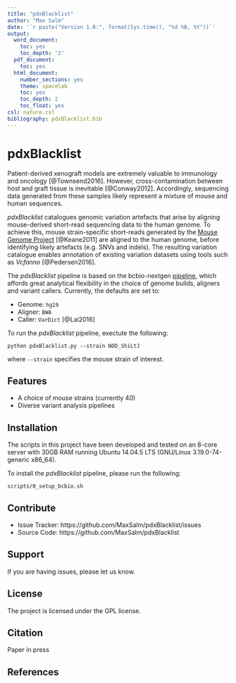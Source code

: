 ```yaml
---
title: "pdxBlacklist"
author: "Max Salm"
date: '`r paste("Version 1.0:", format(Sys.time(), "%d %B, %Y"))`'
output:
  word_document:
    toc: yes
    toc_depth: '2'
  pdf_document:
    toc: yes
  html_document:
    number_sections: yes
    theme: spacelab
    toc: yes
    toc_depth: 2
    toc_float: yes
csl: nature.csl
bibliography: pdxBlacklist.bib
---
```



pdxBlacklist
========

Patient-derived xenograft models are extremely valuable to immunology and oncology [@Townsend2016]. However, cross-contamination between host and graft tissue is inevitable [@Conway2012]. Accordingly, sequencing data generated from these samples likely represent a mixture of mouse and human sequences.

*pdxBlacklist* catalogues genomic variation artefacts that arise by aligning mouse-derived short-read sequencing data to the human genome. To achieve this, mouse strain-specific short-reads generated by the [Mouse Genome Project](http://www.sanger.ac.uk/science/data/mouse-genomes-project) [@Keane2011] are aligned to the human genome, before identifying likely artefacts (e.g. SNVs and indels). The resulting variation catalogue enables annotation of existing variation datasets using tools such as *Vcfanno* [@Pedersen2016]. 

The *pdxBlacklist* pipeline is based on the bcbio-nextgen [pipeline](http://bcbio-nextgen.readthedocs.io/en/latest/), which affords great analytical flexibility in the choice of genome builds, aligners and variant callers. Currently, the defaults are set to:

* Genome: `hg19`
* Aligner: `BWA`
* Caller: `VarDict` [@Lai2016]

To run the *pdxBlacklist* pipeline, exectute the following:

    python pdxBlacklist.py --strain NOD_ShiLtJ

where `--strain` specifies the mouse strain of interest.

Features
--------

- A choice of mouse strains (currently 40)
- Diverse variant analysis pipelines

Installation
------------
The scripts in this project have been developed and tested on an 8-core server with 30GB RAM running Ubuntu 14.04.5 LTS (GNU/Linux 3.19.0-74-generic x86_64).

To install the *pdxBlacklist* pipeline, please run the following:

    scripts/0_setup_bcbio.sh


Contribute
----------

- Issue Tracker: https://github.com/MaxSalm/pdxBlacklist/issues
- Source Code: https://github.com/MaxSalm/pdxBlacklist

Support
-------

If you are having issues, please let us know.

License
-------

The project is licensed under the GPL license.

Citation
-------

Paper in press

References
-------




